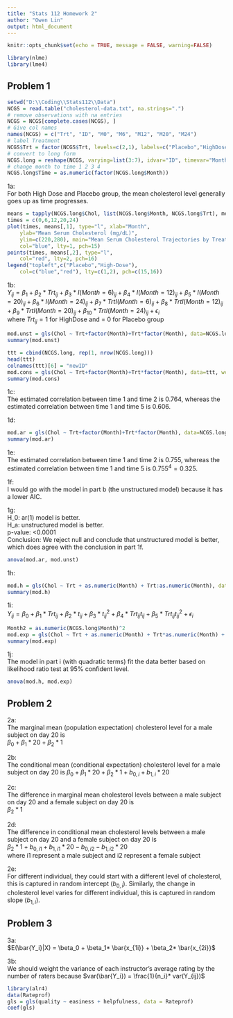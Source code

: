 ---
title: "Stats 112 Homework 2"
author: "Owen Lin"
output: html_document
---

```{r setup, include = FALSE}
knitr::opts_chunk$set(echo = TRUE, message = FALSE, warning=FALSE)
```

```{r}
library(nlme)
library(lme4)
```


## Problem 1
```{r}
setwd("D:\\Coding\\Stats112\\Data")
NCGS = read.table("cholesterol-data.txt", na.strings=".")
# remove observations with na entries
NCGS = NCGS[complete.cases(NCGS), ]
# Give col names
names(NCGS) = c("Trt", "ID", "M0", "M6", "M12", "M20", "M24")
# label Treatment
NCGS$Trt = factor(NCGS$Trt, levels=c(2,1), labels=c("Placebo","HighDose"))
# convert to long form
NCGS.long = reshape(NCGS, varying=list(3:7), idvar="ID", timevar="Month", times=c(0,6,12,20,24), v.names="Chol", direction="long")
# change month to time 1 2 3 4
NCGS.long$Time = as.numeric(factor(NCGS.long$Month))
```

1a:  
For both High Dose and Placebo group, the mean cholesterol level generally goes up as time progresses.
```{r}
means = tapply(NCGS.long$Chol, list(NCGS.long$Month, NCGS.long$Trt), mean)
times = c(0,6,12,20,24)
plot(times, means[,1], type="l", xlab="Month", 
	ylab="Mean Serum Cholesterol (mg/dL)",
	ylim=c(220,280), main="Mean Serum Cholesterol Trajectories by Treatment",
	col="blue", lty=1, pch=15)
points(times, means[,2], type="l",
	col="red", lty=2, pch=16)
legend("topleft",c("Placebo","High-Dose"),
	col=c("blue","red"), lty=c(1,2), pch=c(15,16))
```

1b:  
$Y_{ij} = β_1 + β_2* Trt_{ij} +β_3* I(Month = 6)_{ij} +β_4* I(Month = 12)_{ij} +β_5* I(Month = 20)_{ij} +β_6* I(Month = 24)_{ij}+β_7* TrtI(Month = 6)_{ij}+β_8* TrtI(Month = 12)_{ij}+β_9* TrtI(Month = 20)_{ij} + β_{10}*TrtI(Month = 24)_{ij} + \epsilon_i$  
where $Trt_{ij} = 1$ for HighDose and = 0 for Placebo group
```{r}
mod.unst = gls(Chol ~ Trt+factor(Month)+Trt*factor(Month), data=NCGS.long, weight=varIdent(form = ~ 1 | Time),corr=corSymm(, form = ~ Time | ID))
summary(mod.unst)
```

```{r, eval = FALSE}
ttt = cbind(NCGS.long, rep(1, nrow(NCGS.long)))
head(ttt)
colnames(ttt)[6] = "newID"
mod.cons = gls(Chol ~ Trt+factor(Month)+Trt*factor(Month), data=ttt, weight=varIdent(form = ~ 1 | Time),corr=corAR1(, form = ~ Time))
summary(mod.cons)
```


1c:  
The estimated correlation between time 1 and time 2 is 0.764, whereas the estimated correlation between time 1 and time 5 is 0.606.

1d:  
```{r}
mod.ar = gls(Chol ~ Trt+factor(Month)+Trt*factor(Month), data=NCGS.long,corr=corAR1(, form = ~ Time | ID))
summary(mod.ar)
```

1e:  
The estimated correlation between time 1 and time 2 is 0.755, whereas the estimated correlation between time 1 and time 5 is $0.755^4 = 0.325$.

1f:  
I would go with the model in part b (the unstructured model) because it has a lower AIC.

1g:  
H_0: ar(1) model is better.  
H_a: unstructured model is better.  
p-value: <0.0001  
Conclusion:  We reject null and conclude that unstructured model is better, which does agree with the conclusion in part 1f.
```{r}
anova(mod.ar, mod.unst)
```

1h:  
```{r}
mod.h = gls(Chol ~ Trt + as.numeric(Month) + Trt:as.numeric(Month), data=NCGS.long, weight=varIdent(form = ~ 1 | Time),corr=corSymm(, form = ~ Time | ID), method = "ML")
summary(mod.h)
```

1i:  
$Y_{ij} = β_0 + β_1* Trt_{ij} + β_2* t_{ij} + β_3* t^{2}_{ij} + β_4* Trt_{ij}t_{ij} + β_5* Trt_{ij}t^{2}_{ij} + \epsilon_i$
```{r}
Month2 = as.numeric(NCGS.long$Month)^2
mod.exp = gls(Chol ~ Trt + as.numeric(Month) + Trt*as.numeric(Month) + Month2 + Trt*Month2, data=NCGS.long, weight=varIdent(form = ~ 1 | Time),corr=corSymm(, form = ~ Time | ID), method="ML")
summary(mod.exp)
```

1j:  
The model in part i (with quadratic terms) fit the data better based on likelihood ratio test at 95% confident level.
```{r}
anova(mod.h, mod.exp)
```

## Problem 2
2a:  
The marginal mean (population expectation) cholesterol level for a male subject on day 20 is  
$\beta_0 + \beta_1* 20 + \beta_2* 1$

2b:  
The conditional mean (conditional expectation) cholesterol level for a male subject on day 20 is
$\beta_0 + \beta_1* 20 + \beta_2* 1 + b_{0,i} + b_{1,i}* 20$

2c:  
The difference in marginal mean cholesterol levels between a male subject on day 20 and a female subject on day 20 is  
$\beta_2* 1$

2d:  
The difference in conditional mean cholesterol levels between a male subject on day 20 and a female subject on day 20 is  
$\beta_2* 1 + b_{0,i1} + b_{1,i1}* 20 - b_{0,i2} - b_{1,i2}* 20$  
where i1 represent a male subject and i2 represent a female subject

2e:  
For different individual, they could start with a different level of cholesterol, this is captured in random intercept ($b_{0,i}$). Similarly, the change in cholesterol level varies for different individual, this is captured in random slope ($b_{1,i}$).

## Problem 3
3a:  
$E(\bar{Y_i}|X) = \beta_0 + \beta_1* \bar{x_{1i}} + \beta_2* \bar{x_{2i}}$

3b:  
We should weight the variance of each instructor's average rating by the number of raters because $var(\bar{Y_i}) = \frac{1}{n_i}* var(Y_{ij})$

```{r}
library(alr4)
data(Rateprof)
gls = gls(quality ~ easiness + helpfulness, data = Rateprof)
coef(gls)
```